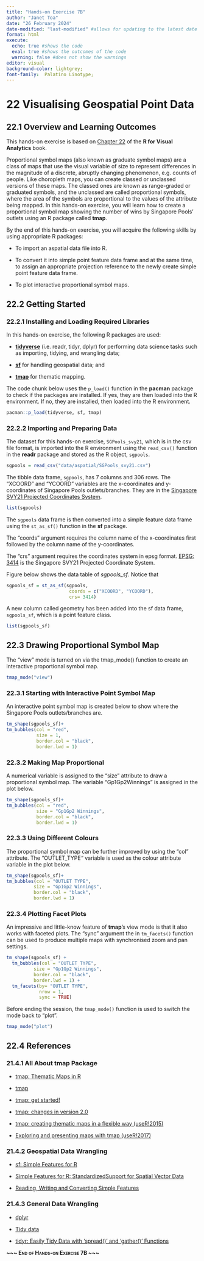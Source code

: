 ```yaml
---
title: "Hands-on Exercise 7B"
author: "Janet Toa"
date: "26 February 2024"
date-modified: "last-modified" #allows for updating to the latest date
format: html
execute: 
  echo: true #shows the code
  eval: true #shows the outcomes of the code
  warning: false #does not show the warnings
editor: visual
background-color: lightgrey;
font-family:  Palatino Linotype;
---
```


# 22 Visualising Geospatial Point Data

## 22.1 Overview and Learning Outcomes

This hands-on exercise is based on [Chapter 22](https://r4va.netlify.app/chap22) of the **R for Visual Analytics** book.

Proportional symbol maps (also known as graduate symbol maps) are a class of maps that use the visual variable of size to represent differences in the magnitude of a discrete, abruptly changing phenomenon, e.g. counts of people. Like choropleth maps, you can create classed or unclassed versions of these maps. The classed ones are known as range-graded or graduated symbols, and the unclassed are called proportional symbols, where the area of the symbols are proportional to the values of the attribute being mapped. In this hands-on exercise, you will learn how to create a proportional symbol map showing the number of wins by Singapore Pools’ outlets using an R package called **tmap**.

By the end of this hands-on exercise, you will acquire the following skills by using appropriate R packages:

-   To import an aspatial data file into R.

-   To convert it into simple point feature data frame and at the same time, to assign an appropriate projection reference to the newly create simple point feature data frame.

-   To plot interactive proportional symbol maps.

## 22.2 Getting Started

### 22.2.1 Installing and Loading Required Libraries

In this hands-on exercise, the following R packages are used:

-   [**tidyverse**](https://www.tidyverse.org/) (i.e. readr, tidyr, dplyr) for performing data science tasks such as importing, tidying, and wrangling data;

-   [**sf**](https://cran.r-project.org/web/packages/sf/) for handling geospatial data; and

-   [**tmap**](https://cran.r-project.org/web/packages/tmap/vignettes/tmap-getstarted.html) for thematic mapping.

The code chunk below uses the `p_load()` function in the **pacman** package to check if the packages are installed. If yes, they are then loaded into the R environment. If no, they are installed, then loaded into the R environment.

```r
pacman::p_load(tidyverse, sf, tmap)
```

### 22.2.2 Importing and Preparing Data

The dataset for this hands-on exercise, `SGPools_svy21`, which is in the csv file format, is imported into the R environment using the `read_csv()` function in the **readr** package and stored as the R object, `sgpools`.

```r
sgpools = read_csv("data/aspatial/SGPools_svy21.csv")
```

The tibble data frame, `sgpools`, has 7 columns and 306 rows. The "XCOORD" and "YCOORD" variables are the x-coordinates and y-coordinates of Singapore Pools outlets/branches. They are in the [Singapore SVY21 Projected Coordinates System](https://www.sla.gov.sg/sirent/CoordinateSystems.aspx).

```r
list(sgpools) 
```

The `sgpools` data frame is then converted into a simple feature data frame using the `st_as_sf()` function in the **sf** package.

The "coords" argument requires the column name of the x-coordinates first followed by the column name of the y-coordinates.

The "crs" argument requires the coordinates system in epsg format. [EPSG: 3414](https://epsg.io/3414) is the Singapore SVY21 Projected Coordinate System.

Figure below shows the data table of *sgpools_sf*. Notice that

```r
sgpools_sf = st_as_sf(sgpools, 
                       coords = c("XCOORD", "YCOORD"),
                       crs= 3414)
```

A new column called geometry has been added into the sf data frame, `sgpools_sf`, which is a point feature class.

```r
list(sgpools_sf)
```

## 22.3 Drawing Proportional Symbol Map

The "view" mode is turned on via the tmap_mode() function to create an interactive proportional symbol map.

```r
tmap_mode("view")
```

### 22.3.1 Starting with Interactive Point Symbol Map

An interactive point symbol map is created below to show where the Singapore Pools outlets/branches are.

```r
tm_shape(sgpools_sf)+
tm_bubbles(col = "red",
           size = 1,
           border.col = "black",
           border.lwd = 1)
```

### 22.3.2 Making Map Proportional

A numerical variable is assigned to the "size" attribute to draw a proportional symbol map. The variable "Gp1Gp2Winnings" is assigned in the plot below.

```r
tm_shape(sgpools_sf)+
tm_bubbles(col = "red",
           size = "Gp1Gp2 Winnings",
           border.col = "black",
           border.lwd = 1)
```

### 22.3.3 Using Different Colours

The proportional symbol map can be further improved by using the "col" attribute. The "OUTLET_TYPE*"* variable is used as the colour attribute variable in the plot below.

```r
tm_shape(sgpools_sf)+
tm_bubbles(col = "OUTLET TYPE", 
          size = "Gp1Gp2 Winnings",
          border.col = "black",
          border.lwd = 1)
```

### 22.3.4 Plotting Facet Plots

An impressive and little-know feature of **tmap**’s view mode is that it also works with faceted plots. The "sync" argument the in `tm_facets()` function can be used to produce multiple maps with synchronised zoom and pan settings.

```r
tm_shape(sgpools_sf) +
  tm_bubbles(col = "OUTLET TYPE", 
          size = "Gp1Gp2 Winnings",
          border.col = "black",
          border.lwd = 1) +
  tm_facets(by= "OUTLET TYPE",
            nrow = 1,
            sync = TRUE)
```

Before ending the session, the `tmap_mode()` function is used to switch the mode back to "plot".

```r
tmap_mode("plot")
```

## 22.4 References

### **21.4.1 All About tmap Package**

-   [tmap: Thematic Maps in R](https://www.jstatsoft.org/article/view/v084i06)

-   [tmap](https://cran.r-project.org/web/packages/tmap/)

-   [tmap: get started!](https://cran.r-project.org/web/packages/tmap/vignettes/tmap-getstarted.html)

-   [tmap: changes in version 2.0](https://cran.r-project.org/web/packages/tmap/vignettes/tmap-changes-v2.html)

-   [tmap: creating thematic maps in a flexible way (useR!2015)](http://von-tijn.nl/tijn/research/presentations/tmap_user2015.pdf)

-   [Exploring and presenting maps with tmap (useR!2017)](http://von-tijn.nl/tijn/research/presentations/tmap_user2017.pdf)

### **21.4.2 Geospatial Data Wrangling**

-   [sf: Simple Features for R](https://cran.r-project.org/web/packages/sf/)

-   [Simple Features for R: StandardizedSupport for Spatial Vector Data](https://journal.r-project.org/archive/2018/RJ-2018-009/RJ-2018-009.pdf)

-   [Reading, Writing and Converting Simple Features](https://cran.r-project.org/web/packages/sf/vignettes/sf2.html)

### **21.4.3 General Data Wrangling**

-   [dplyr](https://dplyr.tidyverse.org/)

-   [Tidy data](https://cran.r-project.org/web/packages/tidyr/vignettes/tidy-data.html)

-   [tidyr: Easily Tidy Data with ‘spread()’ and ‘gather()’ Functions](https://cran.r-project.org/web/packages/tidyr/tidyr.pdf)

[**\~\~\~ End of Hands-on Exercise 7B \~\~\~**]{.smallcaps}
